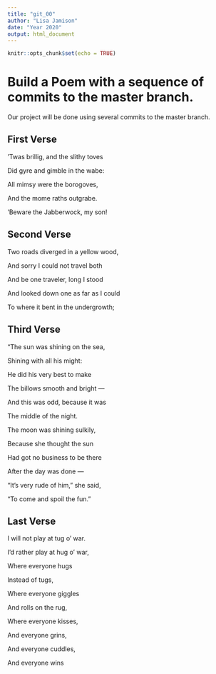 ```yaml
---
title: "git_00"
author: "Lisa Jamison"
date: "Year 2020"
output: html_document
---
```


```r
knitr::opts_chunk$set(echo = TRUE)
```
# Build a Poem with a sequence of commits to the master branch.
Our project will be done using several commits to the master branch.
<!-- Do not modify or change any text in "!--" bracketed areas such as this --- these are instructions to
you, if you change any of this the git program will notice it and compromise your git merging strategy !-->

## First Verse 
<!--Put the first five lines of a poem by Lewis Carrol in this section!-->
'Twas brillig, and the slithy toves

Did gyre and gimble in the wabe:

All mimsy were the borogoves,

And the mome raths outgrabe.

'Beware the Jabberwock, my son!

## Second Verse
<!--Put the first five lines of a poem by Robert Frost here!-->
Two roads diverged in a yellow wood,

And sorry I could not travel both

And be one traveler, long I stood

And looked down one as far as I could

To where it bent in the undergrowth; 

## Third Verse
<!--Put the first two verses of The Walrus and the Carpenter here!-->
"The sun was shining on the sea,

Shining with all his might:

He did his very best to make

The billows smooth and bright —

And this was odd, because it was

The middle of the night.

The moon was shining sulkily,

Because she thought the sun
      
Had got no business to be there

After the day was done —

"It's very rude of him," she said,

"To come and spoil the fun."

## Last Verse
<!--Put a short poem of your choice 8-20 lines,here!-->
I will not play at tug o' war.

I'd rather play at hug o' war,

Where everyone hugs

Instead of tugs,

Where everyone giggles

And rolls on the rug,

Where everyone kisses,

And everyone grins,

And everyone cuddles,

And everyone wins 
